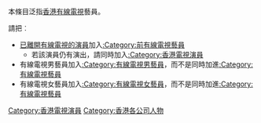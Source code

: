 {{Catnav|頁面分類|...|香港電視節目|香港電視劇|香港電視劇演員}}
{{Catnav|頁面分類|...|电视剧|香港電視劇|香港電視劇演員}}
{{Catnav|頁面分類|...|電視演員|各國電視演員|香港電視劇演員}}
{{Catnav|頁面分類|...|各國演員|各國電視演員|香港電視劇演員}}
{{Catnav|頁面分類|...|中国演员|香港演員|香港電視劇演員}}
{{Catnav|頁面分類|...|中文連續劇|香港電視劇|香港電視劇演員}}
{{Catnav|頁面分類|...|各國電視劇|香港電視劇|香港電視劇演員}}

本條目泛指[[香港有線電視|香港有線電視]]藝員。

請把︰
*<span style="text-decoration: underline;">已離開有線電視的演員</span>加入[[:Category:前有線電視藝員|:Category:前有線電視藝員]]
**若該演員仍有演出，請同時加入[[:Category:香港電視演員|:Category:香港電視演員]]
*有線電視男藝員加入[[:Category:有線電視男藝員|:Category:有線電視男藝員]]，而不是同時加進[[:Category:有線電視藝員|:Category:有線電視藝員]]
*有線電視女藝員加入[[:Category:有線電視女藝員|:Category:有線電視女藝員]]，而不是同時加進[[:Category:有線電視藝員|:Category:有線電視藝員]]


[[Category:香港電視演員|Category:香港電視演員]]
[[Category:香港各公司人物|Category:香港各公司人物]]